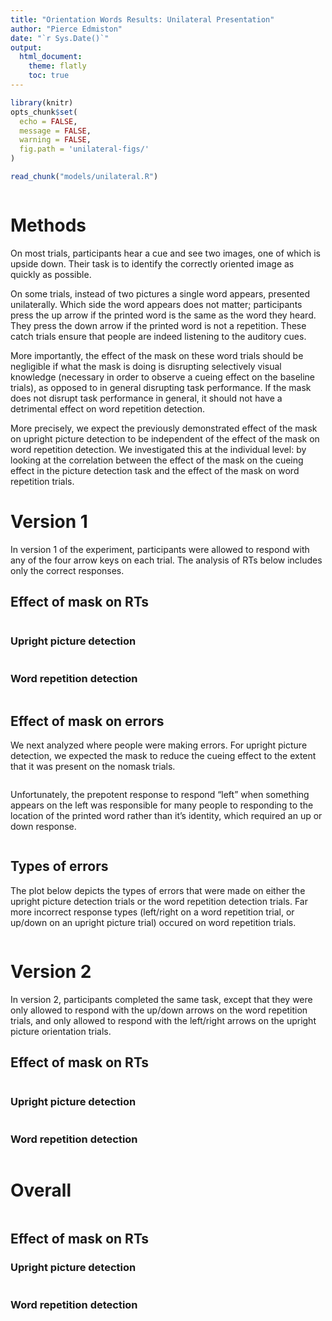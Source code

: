 ```yaml
---
title: "Orientation Words Results: Unilateral Presentation"
author: "Pierce Edmiston"
date: "`r Sys.Date()`"
output:
  html_document:
    theme: flatly
    toc: true
---
```


```r
library(knitr)
opts_chunk$set(
  echo = FALSE,
  message = FALSE,
  warning = FALSE,
  fig.path = 'unilateral-figs/'
)

read_chunk("models/unilateral.R")
```

```r
```

# Methods

On most trials, participants hear a cue and see two images, one of which
is upside down. Their task is to identify the correctly oriented image 
as quickly as possible.

On some trials, instead of two pictures a single word appears, presented
unilaterally. Which side the word appears does not matter; participants
press the up arrow if the printed word is the same as the word they heard.
They press the down arrow if the printed word is not a repetition. These
catch trials ensure that people are indeed listening to the auditory cues.

More importantly, the effect of the mask on these word trials should be
negligible if what the mask is doing is disrupting selectively visual
knowledge (necessary in order to observe a cueing effect on the baseline
trials), as opposed to in general disrupting task performance. If the mask
does not disrupt task performance in general, it should not have a
detrimental effect on word repetition detection.

More precisely, we expect the previously demonstrated effect of the mask
on upright picture detection to be independent of the effect of the mask
on word repetition detection. We investigated this at the individual level:
by looking at the correlation between the effect of the mask on the cueing
effect in the picture detection task and the effect of the mask on word
repetition trials.

# Version 1

In version 1 of the experiment, participants were allowed to respond with
any of the four arrow keys on each trial. The analysis of RTs below includes 
only the correct responses.

## Effect of mask on RTs

```r
```

### Upright picture detection

```r
```

### Word repetition detection

```r
```

## Effect of mask on errors

We next analyzed where people were making errors. For upright picture
detection, we expected the mask to reduce the cueing effect to the
extent that it was present on the nomask trials.

```r
```

Unfortunately, the prepotent response to respond "left" when something appears on the left was responsible for many people to responding to the location of the printed word rather than it's identity, which required an up or down response.

```r
```

## Types of errors

The plot below depicts the types of errors that were made on either the
upright picture detection trials or the word repetition detection trials.
Far more incorrect response types (left/right on a word repetition trial, or up/down on an upright picture trial) occured on word repetition trials.

```r
```

# Version 2

In version 2, participants completed the same task, except that they were
only allowed to respond with the up/down arrows on the word repetition trials,
and only allowed to respond with the left/right arrows on the upright picture
orientation trials.

## Effect of mask on RTs

```r
```

### Upright picture detection

```r
```

### Word repetition detection

```r
```

# Overall

```r
```

## Effect of mask on RTs

### Upright picture detection

```r
```

### Word repetition detection

```r
```

